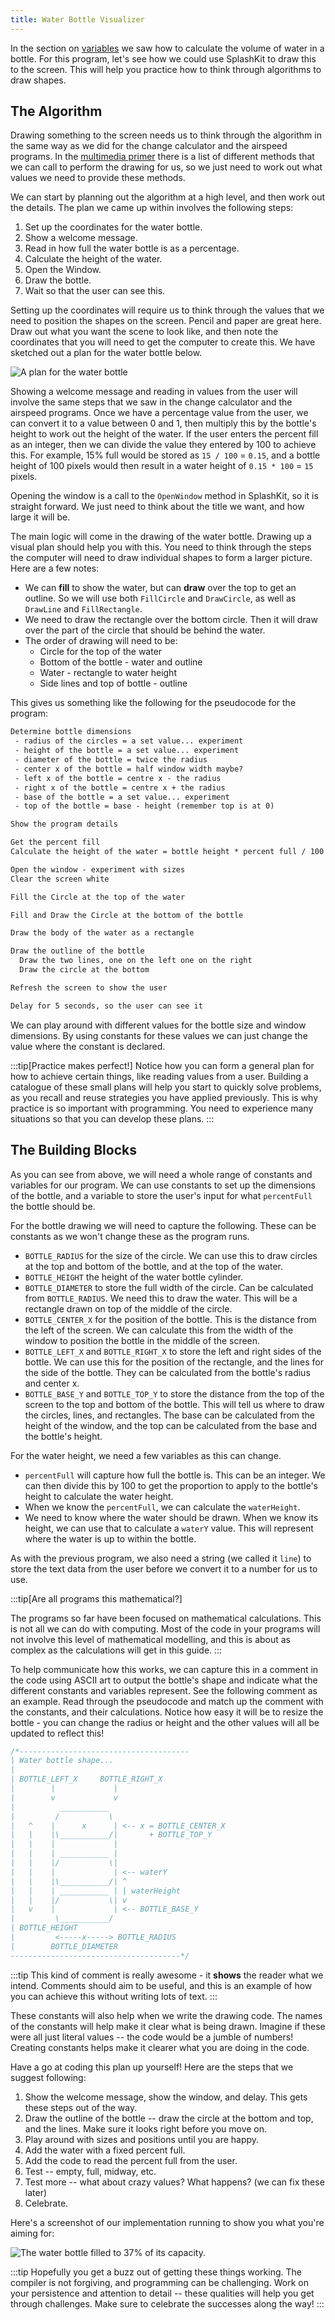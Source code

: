 ```yaml
---
title: Water Bottle Visualizer
---
```


In the section on [variables](../../1-concepts/07-variable#example-using-multiple-variables) we saw how to calculate the volume of water in a bottle. For this program, let's see how we could use SplashKit to draw this to the screen.
This will help you practice how to think through algorithms to draw shapes.

## The Algorithm

Drawing something to the screen needs us to think through the algorithm in the same way as we did for the change calculator and the airspeed programs. In the [multimedia primer](../../1-concepts/11-graphics) there is a list of different methods that we can call to perform the drawing for us, so we just need to work out what values we need to provide these methods.

We can start by planning out the algorithm at a high level, and then work out the details. The plan we came up within involves the following steps:

1. Set up the coordinates for the water bottle.
2. Show a welcome message.
3. Read in how full the water bottle is as a percentage.
4. Calculate the height of the water.
5. Open the Window.
6. Draw the bottle.
7. Wait so that the user can see this.

Setting up the coordinates will require us to think through the values that we need to position the shapes on the screen. Pencil and paper are great here. Draw out what you want the scene to look like, and then note the coordinates that you will need to get the computer to create this. We have sketched out a plan for the water bottle below.

![A plan for the water bottle](./images/water-bottle-plan.png)

Showing a welcome message and reading in values from the user will involve the same steps that we saw in the change calculator and the airspeed programs.
Once we have a percentage value from the user, we can convert it to a value between 0 and 1, then multiply this by the bottle's height to work out the height of the water.
If the user enters the percent fill as an integer, then we can divide the value they entered by 100 to achieve this.
For example, 15% full would be stored as `15 / 100` = `0.15`, and a bottle height of 100 pixels would then result in a water height of `0.15 * 100` = `15` pixels.

Opening the window is a call to the `OpenWindow` method in SplashKit, so it is straight forward. We just need to think about the title we want, and how large it will be.

The main logic will come in the drawing of the water bottle. Drawing up a visual plan should help you with this. You need to think through the steps the computer will need to draw individual shapes to form a larger picture. Here are a few notes:

- We can **fill** to show the water, but can **draw** over the top to get an outline. So we will use both `FillCircle` and `DrawCircle`, as well as `DrawLine` and `FillRectangle`.
- We need to draw the rectangle over the bottom circle. Then it will draw over the part of the circle that should be behind the water.
- The order of drawing will need to be:
  - Circle for the top of the water
  - Bottom of the bottle - water and outline
  - Water - rectangle to water height
  - Side lines and top of bottle - outline

This gives us something like the following for the pseudocode for the program:

```txt
Determine bottle dimensions
 - radius of the circles = a set value... experiment
 - height of the bottle = a set value... experiment
 - diameter of the bottle = twice the radius
 - center x of the bottle = half window width maybe?
 - left x of the bottle = centre x - the radius
 - right x of the bottle = centre x + the radius
 - base of the bottle = a set value... experiment
 - top of the bottle = base - height (remember top is at 0)

Show the program details

Get the percent fill
Calculate the height of the water = bottle height * percent full / 100

Open the window - experiment with sizes
Clear the screen white

Fill the Circle at the top of the water

Fill and Draw the Circle at the bottom of the bottle

Draw the body of the water as a rectangle

Draw the outline of the bottle
  Draw the two lines, one on the left one on the right
  Draw the circle at the bottom

Refresh the screen to show the user

Delay for 5 seconds, so the user can see it
```

We can play around with different values for the bottle size and window dimensions. By using constants for these values we can just change the value where the constant is declared.

:::tip[Practice makes perfect!]
Notice how you can form a general plan for how to achieve certain things, like reading values from a user. Building a catalogue of these small plans will help you start to quickly solve problems, as you recall and reuse strategies you have applied previously. This is why practice is so important with programming. You need to experience many situations so that you can develop these plans.
:::

## The Building Blocks

As you can see from above, we will need a whole range of constants and variables for our program. We can use constants to set up the dimensions of the bottle, and a variable to store the user's input for what `percentFull` the bottle should be.

For the bottle drawing we will need to capture the following. These can be constants as we won't change these as the program runs.

- `BOTTLE_RADIUS` for the size of the circle. We can use this to draw circles at the top and bottom of the bottle, and at the top of the water.
- `BOTTLE_HEIGHT` the height of the water bottle cylinder.
- `BOTTLE_DIAMETER` to store the full width of the circle. Can be calculated from `BOTTLE_RADIUS`. We need this to draw the water. This will be a rectangle drawn on top of the middle of the circle.
- `BOTTLE_CENTER_X` for the position of the bottle. This is the distance from the left of the screen. We can calculate this from the width of the window to position the bottle in the middle of the screen.
- `BOTTLE_LEFT_X` and `BOTTLE_RIGHT_X` to store the left and right sides of the bottle. We can use this for the position of the rectangle, and the lines for the side of the bottle. They can be calculated from the bottle's radius and center x.
- `BOTTLE_BASE_Y` and `BOTTLE_TOP_Y` to store the distance from the top of the screen to the top and bottom of the bottle. This will tell us where to draw the circles, lines, and rectangles. The base can be calculated from the height of the window, and the top can be calculated from the base and the bottle's height.

For the water height, we need a few variables as this can change.

- `percentFull` will capture how full the bottle is. This can be an integer. We can then divide this by 100 to get the proportion to apply to the bottle's height to calculate the water height.
- When we know the `percentFull`, we can calculate the `waterHeight`.
- We need to know where the water should be drawn. When we know its height, we can use that to calculate a `waterY` value. This will represent where the water is up to within the bottle.

As with the previous program, we also need a string (we called it `line`) to store the text data from the user before we convert it to a number for us to use.

:::tip[Are all programs this mathematical?]

The programs so far have been focused on mathematical calculations. This is not all we can do with computing. Most of the code in your programs will not involve this level of mathematical modelling, and this is about as complex as the calculations will get in this guide.
:::

To help communicate how this works, we can capture this in a comment in the code using ASCII art to output the bottle's shape and indicate what the different constants and variables represent. See the following comment as an example. Read through the pseudocode and match up the comment with the constants, and their calculations. Notice how easy it will be to resize the bottle - you can change the radius or height and the other values will all be updated to reflect this!

```csharp
/*--------------------------------------
| Water bottle shape...
|
| BOTTLE_LEFT_X     BOTTLE_RIGHT_X
|        |             | 
|        v             v 
|          ___________
|         /           \
|   ^    |      x      | <-- x = BOTTLE_CENTER_X
|   |    |\___________/|       + BOTTLE_TOP_Y
|   |    |             |
|   |    | ___________ |
|   |    |/           \|
|   |    |             | <-- waterY
|   |    |\___________/| ^
|   |    | ___________ | | waterHeight
|   |    |/           \| v
|   v    |             | <-- BOTTLE_BASE_Y
|         \___________/
| BOTTLE_HEIGHT
|         <-----x-----> BOTTLE_RADIUS
|        BOTTLE_DIAMETER        
--------------------------------------*/
```

:::tip
This kind of comment is really awesome - it **shows** the reader what we intend. Comments should aim to be useful, and this is an example of how you can achieve this without writing lots of text.
:::

These constants will also help when we write the drawing code. The names of the constants will help make it clear what is being drawn. Imagine if these were all just literal values -- the code would be a jumble of numbers! Creating constants helps make it clearer what you are doing in the code.

Have a go at coding this plan up yourself! Here are the steps that we suggest following:

1. Show the welcome message, show the window, and delay. This gets these steps out of the way.
2. Draw the outline of the bottle -- draw the circle at the bottom and top, and the lines. Make sure it looks right before you move on.
3. Play around with sizes and positions until you are happy.
4. Add the water with a fixed percent full.
5. Add the code to read the percent full from the user.
6. Test -- empty, full, midway, etc.
7. Test more -- what about crazy values? What happens? (we can fix these later)
8. Celebrate.

Here's a screenshot of our implementation running to show you what you're aiming for:

![The water bottle filled to 37% of its capacity.](../images/water-exec.png)

:::tip
Hopefully you get a buzz out of getting these things working. The compiler is not forgiving, and programming can be challenging. Work on your persistence and attention to detail -- these qualities will help you get through challenges. Make sure to celebrate the successes along the way!
:::
